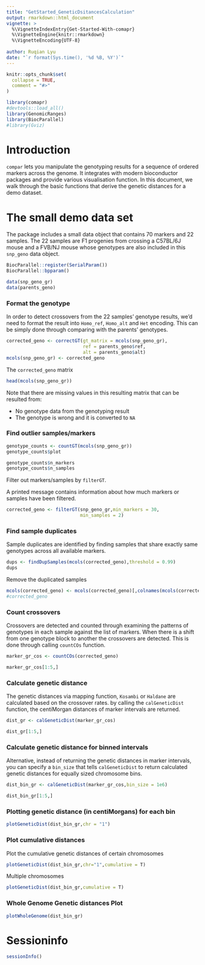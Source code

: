 ```yaml
---
title: "GetStarted_GeneticDsitancesCalculation"
output: rmarkdown::html_document
vignette: >
  %\VignetteIndexEntry{Get-Started-With-comapr}
  %\VignetteEngine{knitr::rmarkdown}
  %\VignetteEncoding{UTF-8}
  
author: Ruqian Lyu
date: "`r format(Sys.time(), '%d %B, %Y')`"
---
```


```r
knitr::opts_chunk$set(
  collapse = TRUE,
  comment = "#>"
)
```

```r
library(comapr)
#devtools::load_all()
library(GenomicRanges)
library(BiocParallel)
#library(Gviz)
```


# Introduction

`compar` lets you manipulate the genotyping results for a sequence of ordered 
markers across the genome. It integrates with modern bioconductor packages and
provide various visualisation function. In this document, we walk through the
basic functions that derive the genetic distances for a demo dataset.


# The small demo data set

The package includes a small data object that contains 70 markers and 22 samples.
The 22 samples are F1 progenies from crossing a C57BL/6J mouse and a FVB/NJ 
mouse whose genotypes are also included in this `snp_geno` data object.

```r
BiocParallel::register(SerialParam())
BiocParallel::bpparam()
```

```r
data(snp_geno_gr)
data(parents_geno)
```

### Format the genotype

In order to detect crossovers from the 22 samples' genotype results, we'd need
to format the result into `Homo_ref`, `Homo_alt` and `Het` encoding. This can be
simply done through comparing with the parents' genotypes.

```r
corrected_geno <- correctGT(gt_matrix = mcols(snp_geno_gr),
                            ref = parents_geno$ref,
                            alt = parents_geno$alt)
mcols(snp_geno_gr) <- corrected_geno
```

The `corrected_geno` matrix 

```r
head(mcols(snp_geno_gr))

```

Note that there are missing values in this resulting matrix that can be resulted
from:

- No genotype data from the genotyping result
- The genotype is wrong and it is converted to `NA`

### Find outlier samples/markers

```r
genotype_counts <- countGT(mcols(snp_geno_gr))
genotype_counts$plot
```
```r
genotype_counts$n_markers
genotype_counts$n_samples
```

Filter out markers/samples by `filterGT`.

A printed message contains information about how much markers or samples have 
been filtered.

```r
corrected_geno <- filterGT(snp_geno_gr,min_markers = 30,
                           min_samples = 2)
```

### Find sample duplicates

Sample duplicates are identified by finding samples that share exactly same genotypes
across all available markers.

```r
dups <- findDupSamples(mcols(corrected_geno),threshold = 0.99)
dups
```
Remove the duplicated samples

```r
mcols(corrected_geno) <- mcols(corrected_geno)[,colnames(mcols(corrected_geno))!="X98"]
#corrected_geno
```


### Count crossovers

Crossovers are detected and counted through examining the patterns of genotypes 
in each sample against the list of markers. When there is a shift from one 
genotype block to another the crossovers are detected. This is done through calling `countCOs` function.

```r
marker_gr_cos <- countCOs(corrected_geno)

marker_gr_cos[1:5,]
```

### Calculate genetic distance 

The genetic distances via mapping function, `Kosambi` or `Haldane` are calculated
based on the crossover rates. by calling the `calGeneticDist` function, the 
centiMorgan distances of marker intervals are returned.


```r
dist_gr <- calGeneticDist(marker_gr_cos)

dist_gr[1:5,]
```

###  Calculate genetic distance for binned intervals 

Alternative, instead of returning the genetic distances in marker intervals, you
can specify a `bin_size` that tells `calGeneticDist` to return calculated genetic
distances for equally sized chromosome bins.

```r
dist_bin_gr <- calGeneticDist(marker_gr_cos,bin_size = 1e6)

dist_bin_gr[1:5,]
```

### Plotting genetic distance (in centiMorgans) for each bin

```r
plotGeneticDist(dist_bin_gr,chr = "1")
```


### Plot cumulative distances

Plot the cumulative genetic distances of certain chromosomes

```r
plotGeneticDist(dist_bin_gr,chr="1",cumulative = T)

```

Multiple chromosomes

```r
plotGeneticDist(dist_bin_gr,cumulative = T)
```

### Whole Genome Genetic distances Plot

```r
plotWholeGenome(dist_bin_gr)
```

# Sessioninfo

```r
sessionInfo()
```



